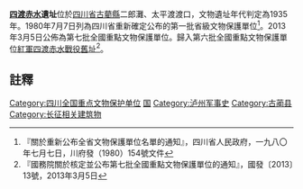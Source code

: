 {{msg:四川省文物保護單位
|名稱 = 四渡赤水遺址
|編號 = 15
|圖片 = 
|級別 = S1
|分類 = 
|時代 = 1935年
|地点 = [[四川省|四川省]][[古藺縣|古藺縣]]二郎灘、太平渡渡口
|坐標 =
|登錄 = 1980年7月7日
}}
{{msg:四川省文物保護單位
|名稱 = [[古藺縣紅軍四渡赤水戰役遺址|古藺縣紅軍四渡赤水戰役遺址]]
|編號 = 1988
|圖片 = 
|級別 = 107
|分類 = 
|時代 = 1935年
|地点 = [[四川省|四川省]][[瀘州市|瀘州市]][[古藺縣|古藺縣]]
|坐標 =
|登錄 = 2013年3月5日
}}
'''[[四渡赤水|四渡赤水]]遺址'''位於[[四川省|四川省]][[古藺縣|古藺縣]]二郎灘、太平渡渡口，文物遺址年代判定為1935年。1980年7月7日列為四川省重新確定公布的第一批省級文物保護單位<ref>『關於重新公布全省文物保護單位名單的通知』，四川省人民政府，一九八〇年七月七日，川府發（1980）154號文件</ref>。2013年3月5日公佈為第七批全國重點文物保護單位。歸入第六批全國重點文物保護單位[[紅軍四渡赤水戰役舊址|紅軍四渡赤水戰役舊址]]<ref>『國務院關於核定並公布第七批全國重點文物保護單位的通知』，國發〔2013〕13號，2013年3月5日</ref>。

==註釋==
{{reflist}}

{{文物保護單位小作品}}
{{四川全国重点文物保护单位}}
[[Category:四川全国重点文物保护单位|Category:四川全国重点文物保护单位]]
[[Category:泸州文物保护单位|国]]
[[Category:泸州军事史|Category:泸州军事史]]
[[Category:古蔺县|Category:古蔺县]]
[[Category:长征相关建筑物|Category:长征相关建筑物]]